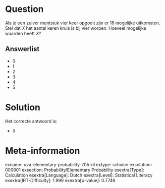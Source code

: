 Question
========

Als je een zuiver muntstuk vier keer opgooit zijn er 16 mogelijke
uitkomsten. Stel dat *X* het aantal keren kruis is bij vier worpen.
Hoeveel mogelijke waarden heeft *X*?

Answerlist
----------

* 0
* 1
* 2
* 3
* 4
* 5

Solution
========

Het correcte antwoord is: 

* 5

Meta-information
================
exname: uva-elementary-probability-705-nl
extype: schoice
exsolution: 000001
exsection: Probability/Elementary Probability
exextra[Type]: Calculation
exextra[Language]: Dutch
exextra[Level]: Statistical Literacy
exextra[IRT-Difficulty]: 1.999
exextra[p-value]: 0.7746

